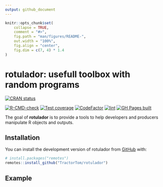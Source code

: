 ```yaml
---
output: github_document
---
```


<!-- README.md is generated from README.Rmd. Please edit that file -->

```r
knitr::opts_chunk$set(
    collapse = TRUE,
    comment = "#>",
    fig.path = "man/figures/README-",
    out.width = "100%",
    fig.align = "center",
    fig.dim = c(7, 4) * 1.4
)
```

# rotulador: usefull toolbox with random programs

<!-- badges: start -->
[![CRAN status](https://www.r-pkg.org/badges/version/rotulador)](https://CRAN.R-project.org/package=rotulador)

[![R-CMD-check](https://github.com/TractorTom/rotulador/actions/workflows/R-CMD-check.yaml/badge.svg)](https://github.com/TractorTom/rotulador/actions/workflows/R-CMD-check.yaml)
[![Test coverage](https://codecov.io/gh/TractorTom/rotulador/branch/main/graph/badge.svg)](https://app.codecov.io/gh/TractorTom/rotulador?branch=main)
[![CodeFactor](https://www.codefactor.io/repository/github/tractortom/rotulador/badge/main)](https://www.codefactor.io/repository/github/tractortom/rotulador/overview/main)
[![lint](https://github.com/TractorTom/rotulador/actions/workflows/lint.yaml/badge.svg)](https://github.com/TractorTom/rotulador/actions/workflows/lint.yaml)
[![GH Pages built](https://github.com/TractorTom/rotulador/actions/workflows/pkgdown.yaml/badge.svg)](https://github.com/TractorTom/rotulador/actions/workflows/pkgdown.yaml)
<!-- badges: end -->

The goal of **rotulador** is to provide a tools to help developers and producers manipulate R objects and outputs.

## Installation

You can install the development version of rotulador from [GitHub](https://github.com/) with:

``` r
# install.packages("remotes")
remotes::install_github("TractorTom/rotulador")
```

## Example
